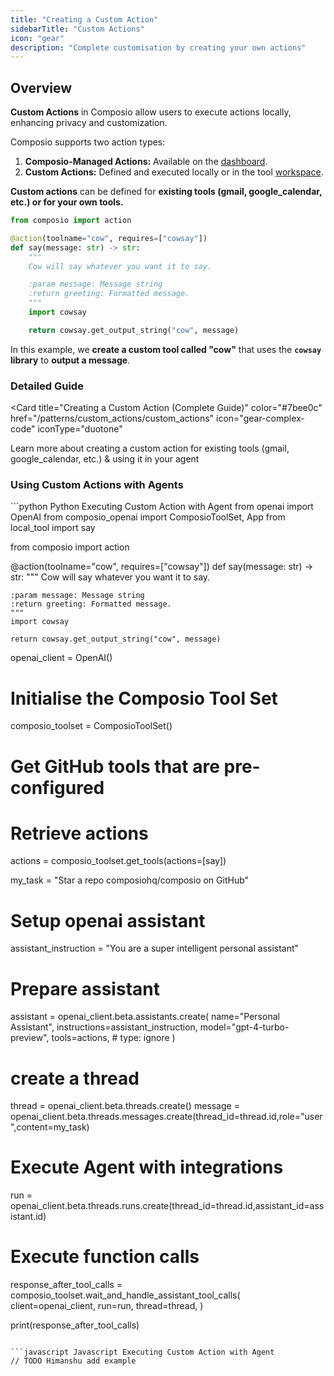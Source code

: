 ```yaml
---
title: "Creating a Custom Action"
sidebarTitle: "Custom Actions"
icon: "gear"
description: "Complete customisation by creating your own actions"
---
```


## Overview

**Custom Actions** in Composio allow users to execute actions locally, enhancing privacy and customization.

Composio supports two action types:

1. **Composio-Managed Actions:** Available on the [dashboard](https://app.composio.dev/).
2. **Custom Actions:** Defined and executed locally or in the tool [workspace](/introduction/foundations/components/workspace).

**Custom actions** can be defined for **existing tools (gmail, google_calendar, etc.) or for your own tools.**
```python
from composio import action

@action(toolname="cow", requires=["cowsay"])
def say(message: str) -> str:
    """
    Cow will say whatever you want it to say.

    :param message: Message string
    :return greeting: Formatted message.
    """
    import cowsay

    return cowsay.get_output_string("cow", message)
```

In this example, we **create a custom tool called "cow"** that uses the **`cowsay` library** to **output a message**.

### Detailed Guide

<Card
  title="Creating a Custom Action (Complete Guide)"
  color="#7bee0c"
  href="/patterns/custom_actions/custom_actions"
  icon="gear-complex-code"
  iconType="duotone"
>
  Learn more about creating a custom action for existing tools (gmail, google_calendar, etc.) & using it in your agent
</Card>

### Using Custom Actions with Agents

<CodeGroup>
```python Python Executing Custom Action with Agent
from openai import OpenAI
from composio_openai import ComposioToolSet, App
from local_tool import say

from composio import action

@action(toolname="cow", requires=["cowsay"])
def say(message: str) -> str:
    """
    Cow will say whatever you want it to say.

    :param message: Message string
    :return greeting: Formatted message.
    """
    import cowsay

    return cowsay.get_output_string("cow", message)

openai_client = OpenAI()
# Initialise the Composio Tool Set
composio_toolset = ComposioToolSet()

# Get GitHub tools that are pre-configured
# Retrieve actions
actions = composio_toolset.get_tools(actions=[say])

my_task = "Star a repo composiohq/composio on GitHub"

# Setup openai assistant

assistant_instruction = "You are a super intelligent personal assistant"

# Prepare assistant

assistant = openai_client.beta.assistants.create(
  name="Personal Assistant",
  instructions=assistant_instruction,
  model="gpt-4-turbo-preview",
  tools=actions, # type: ignore
)

# create a thread

thread = openai_client.beta.threads.create()
message = openai_client.beta.threads.messages.create(thread_id=thread.id,role="user",content=my_task)

# Execute Agent with integrations

run = openai_client.beta.threads.runs.create(thread_id=thread.id,assistant_id=assistant.id)


# Execute function calls
response_after_tool_calls = composio_toolset.wait_and_handle_assistant_tool_calls(
    client=openai_client,
    run=run,
    thread=thread,
)

print(response_after_tool_calls)
```

```javascript Javascript Executing Custom Action with Agent
// TODO Himanshu add example
```
</CodeGroup>
